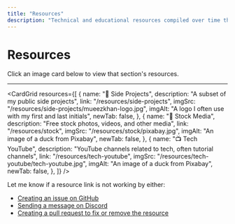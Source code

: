 ```yaml
---
title: "Resources"
description: "Technical and educational resources compiled over time that you may find useful."
---
```



# Resources

Click an image card below to view that section's resources.

---

<CardGrid
  resources={[
    {
      name: "🚀 Side Projects",
      description: "A subset of my public side projects",
      link: "/resources/side-projects",
      imgSrc: "/resources/side-projects/mueezkhan-logo.jpg",
      imgAlt: "A logo I often use with my first and last initials",
      newTab: false,
    },
    {
      name: "📸 Stock Media",
      description: "Free stock photos, videos, and other media",
      link: "/resources/stock",
      imgSrc: "/resources/stock/pixabay.jpg",
      imgAlt: "An image of a duck from Pixabay",
      newTab: false,
    },
    {
      name: "📺 Tech YouTube",
      description: "YouTube channels related to tech, often tutorial channels",
      link: "/resources/tech-youtube",
      imgSrc: "/resources/tech-youtube/tech-youtube.jpg",
      imgAlt: "An image of a duck from Pixabay",
      newTab: false,
    },
  ]}
/>

Let me know if a resource link is not working by either:

- [Creating an issue on GitHub](https://github.com/rzmk/learn.mueezkhan.com/issues)
- [Sending a message on Discord](https://discord.com/servers/learn-with-mueez-1068446943736516678)
- [Creating a pull request to fix or remove the resource](https://github.com/rzmk/learn.mueezkhan.com/pulls)
